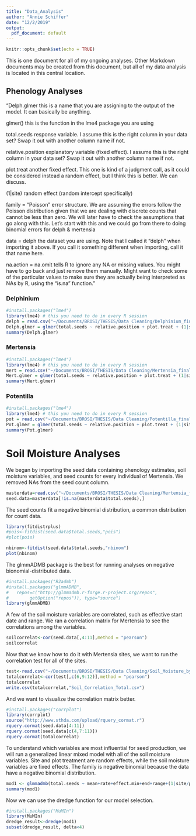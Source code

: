 ```yaml
---
title: "Data_Analysis"
author: "Annie Schiffer"
date: "12/2/2019"
output:
  pdf_document: default
---
```


```r
knitr::opts_chunk$set(echo = TRUE)
```

This is one document for all of my ongoing analyses. Other Markdown documents may be created from this document, but all of my data analysis is located in this central location.

## Phenology Analyses

"Delph.glmer this is a name that you are assigning to the output of the model. It can basically be anything.

glmer() this is the function in the lme4 package you are using

total.seeds response variable. I assume this is the right column in your data set? Swap it out with another column name if not.

relative.position explanatory variable (fixed effect). I assume this is the right column in your data set? Swap it out with another column name if not.

plot.treat another fixed effect. This one is kind of a judgment call, as it could be considered instead a random effect, but I think this is better. We can discuss.

(1|site) random effect (random intercept specifically)

family = “Poisson” error structure. We are assuming the errors follow the Poisson distribution given that we are dealing with discrete counts that cannot be less than zero. We will later have to check the assumptions that go along with this. Let’s start with this and we could go from there to doing binomial errors for delph & mertensia

data = delph the dataset you are using. Note that I called it “delph” when importing it above. If you call it something different when importing, call it that name here.

na.action = na.omit tells R to ignore any NA or missing values. You might have to go back and just remove them manually. Might want to check some of the particular values to make sure they are actually being interpreted as NAs by R, using the “is.na” function."

### Delphinium

```r
#install.packages("lme4")
library(lme4) # this you need to do in every R session 
delph = read.csv("~/Documents/BROSI/THESIS/Data Cleaning/Delphinium_final2.csv") # read in the data
Delph.glmer = glmer(total.seeds ~ relative.position + plot.treat + (1|site), family = poisson, data = delph, na.action = na.omit) # this is the model
summary(Delph.glmer)
```

### Mertensia

```r
#install.packages("lme4")
library(lme4) # this you need to do in every R session 
mert = read.csv("~/Documents/BROSI/THESIS/Data Cleaning/Mertensia_final2.csv") # read in the data
Mert.glmer = glmer(total.seeds ~ relative.position + plot.treat + (1|site), family = poisson, data = mert, na.action = na.omit) # this is the model
summary(Mert.glmer)
```

### Potentilla

```r
#install.packages("lme4")
library(lme4) # this you need to do in every R session 
pot = read.csv("~/Documents/BROSI/THESIS/Data Cleaning/Potentilla_final2.csv") # read in the data
Pot.glmer = glmer(total.seeds ~ relative.position + plot.treat + (1|site), family = poisson, data = pot, na.action = na.omit) # this is the model
summary(Pot.glmer)
```

# Soil Moisture Analyses

We began by importing the seed data containing phenology estimates, soil moisture variables, and seed counts for every individual of Mertensia. We removed NAs from the seed count column.

```r
masterdata=read.csv("~/Documents/BROSI/THESIS/Data Cleaning/Mertensia_final.csv")
seed.data=masterdata[!is.na(masterdata$total.seeds),]
```

The seed counts fit a negative binomial distribution, a common distribution for count data. 

```r
library(fitdistrplus)
#pois<-fitdist(seed.data$total.seeds,"pois")
#plot(pois)

nbinom<-fitdist(seed.data$total.seeds,"nbinom")
plot(nbinom)
```

The glmmADMB package is the best for running analyses on negative bionomial-distributed data.

```r
#install.packages("R2admb") 
#install.packages("glmmADMB",
#   repos=c("http://glmmadmb.r-forge.r-project.org/repos",
#        getOption("repos")), type="source")
library(glmmADMB)
```

A few of the soil moisture variables are correlated, such as effective start date and range. We ran a correlation matrix for Mertensia to see the correlations among the variables.

```r
soilcorrelat<-cor(seed.data[,4:11],method = "pearson")
soilcorrelat
```

Now that we know how to do it with Mertensia sites, we want to run the correlation test for all of the sites.

```r
test<-read.csv("~/Documents/BROSI/THESIS/Data Cleaning/Soil_Moisture_by_Site.csv")
totalcorrelat<-cor(test[,c(6,9:12)],method = "pearson")
totalcorrelat
write.csv(totalcorrelat,"Soil_Correlation_Total.csv")
```

And we want to visualize the correlation matrix better.

```r
#install.packages("corrplot")
library(corrplot)
source("http://www.sthda.com/upload/rquery_cormat.r")
rquery.cormat(seed.data[4:11])
rquery.cormat(seed.data[c(4,7:11)])
rquery.cormat(totalcorrelat)
```

To understand which variables are most influential for seed production, we will run a generalized linear mixed model with all of the soil moisture variables. Site and plot treatment are random effects, while the soil moisture variables are fixed effects. The family is negative binomial because the data have a negative binomial distribution.

```r
mod1 <- glmmadmb(total.seeds ~ mean+rate+effect.min+end+range+(1|site/plot.treat), family = "nbinom2", data = seed.data)
summary(mod1)
```

Now we can use the dredge function for our model selection. 

```r
#install.packages("MuMIn")
library(MuMIn)
dredge_result<-dredge(mod1)
subset(dredge_result, delta<4)
```